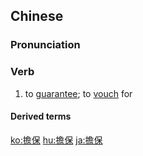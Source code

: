 {{also|担保}}
==Chinese==
{{zh-forms|s=担保}}

===Pronunciation===
{{zh-pron
|m=dānbǎo
|c=daam1 bou2
|h=pfs=tâm-pó
|mn=tam-pó
|cat=v
|ma=Zh-danbao.ogg
}}

===Verb===
{{zh-verb}}

# {{lb|zh|Advanced Mandarin}} to [[guarantee]]; to [[vouch]] for

====Derived terms====
{{zh-der|擔保人}}

[[ko:擔保]]
[[hu:擔保]]
[[ja:擔保]]